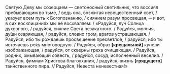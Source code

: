 Святую Деву мы созерцаем — светоносный светильник, что воссиял пребывающим во тьме, / ведь она, возжигая невещественный свет, / указует всем путь к Богопознанию, / сиянием разум просвещая, ─ и вот, в сих восклицаниях мы её восхваляем: / «Радуйся, луч Солнца духовного, / радуйся, сияние Света незакатного. / Радуйся, молния, ду́ши озаряющая, / радуйся, словно гром, врагов устрашающая. / Радуйся, ибо ты рождаешь просвещение пресветлое, / радуйся, ибо ты источаешь ре́ку многоводную. / Радуйся, образ **[**крещальной**]** купели изображающая, / радуйся, от скверны греха очищающая. / Радуйся, родник, омывающий совесть, / радуйся, сосуд, исполненный веселия. / Радуйся, фимиам Христова благоухания, / радуйся, жизнь **[**грядущего**]** таи́нственного пира. // Радуйся, Невеста неневестная!»
